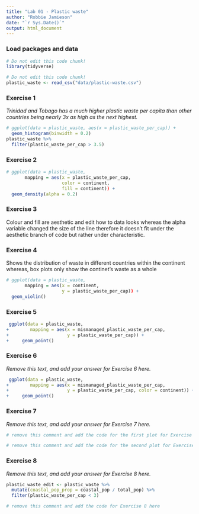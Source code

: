 ```yaml
---
title: "Lab 01 - Plastic waste"
author: "Robbie Jamieson"
date: "`r Sys.Date()`"
output: html_document
---
```


### Load packages and data

```r
# Do not edit this code chunk!
library(tidyverse) 
```

```r
# Do not edit this code chunk!
plastic_waste <- read_csv("data/plastic-waste.csv")
```

### Exercise 1

*Trinidad and Tobago has a much higher plastic waste per capita than other countries being nearly 3x as high as the next highest.*

```r
# ggplot(data = plastic_waste, aes(x = plastic_waste_per_cap)) +
  geom_histogram(binwidth = 0.2)
plastic_waste %>%
  filter(plastic_waste_per_cap > 3.5)

```

### Exercise 2

```r
# ggplot(data = plastic_waste, 
       mapping = aes(x = plastic_waste_per_cap, 
                     color = continent, 
                     fill = continent)) +
  geom_density(alpha = 0.2)
```

### Exercise 3

Colour and fill are aesthetic and edit how to data looks whereas the alpha variable changed the size of the line therefore it doesn't fit under the aesthetic branch of code but rather under characteristic.

### Exercise 4

Shows the distribution of waste in different countries within the continent whereas, box plots only show the continet's waste as a whole

```r
# ggplot(data = plastic_waste, 
       mapping = aes(x = continent, 
                     y = plastic_waste_per_cap)) +
  geom_violin()
```

### Exercise 5



```r
 ggplot(data = plastic_waste, 
+        mapping = aes(x = mismanaged_plastic_waste_per_cap, 
+                      y = plastic_waste_per_cap)) +
+     geom_point()
```

### Exercise 6

*Remove this text, and add your answer for Exercise 6 here.*

```r
 ggplot(data = plastic_waste, 
+        mapping = aes(x = mismanaged_plastic_waste_per_cap, 
+                      y = plastic_waste_per_cap, color = continent)) +
+     geom_point()
```

### Exercise 7

*Remove this text, and add your answer for Exercise 7 here.*

```r
# remove this comment and add the code for the first plot for Exercise 7 here
```

```r
# remove this comment and add the code for the second plot for Exercise 7 here
```

### Exercise 8

*Remove this text, and add your answer for Exercise 8 here.*

```r
plastic_waste_edit <- plastic_waste %>% 
  mutate(coastal_pop_prop = coastal_pop / total_pop) %>%
  filter(plastic_waste_per_cap < 3)

# remove this comment and add the code for Exercise 8 here
```

